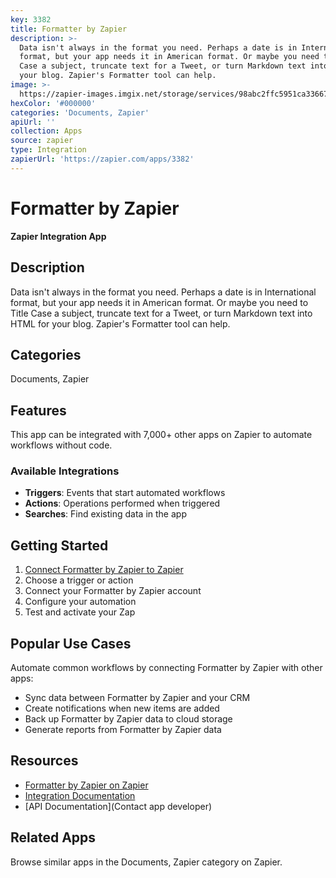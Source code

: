 ```yaml
---
key: 3382
title: Formatter by Zapier
description: >-
  Data isn't always in the format you need. Perhaps a date is in International
  format, but your app needs it in American format. Or maybe you need to Title
  Case a subject, truncate text for a Tweet, or turn Markdown text into HTML for
  your blog. Zapier's Formatter tool can help.
image: >-
  https://zapier-images.imgix.net/storage/services/98abc2ffc5951ca33667fcd9c57726c9.png?auto=format%2Ccompress&ixlib=python-3.0.0&q=50
hexColor: '#000000'
categories: 'Documents, Zapier'
apiUrl: ''
collection: Apps
source: zapier
type: Integration
zapierUrl: 'https://zapier.com/apps/3382'
---
```

# Formatter by Zapier

**Zapier Integration App**

## Description

Data isn't always in the format you need. Perhaps a date is in International format, but your app needs it in American format. Or maybe you need to Title Case a subject, truncate text for a Tweet, or turn Markdown text into HTML for your blog. Zapier's Formatter tool can help.

## Categories

Documents, Zapier

## Features

This app can be integrated with 7,000+ other apps on Zapier to automate workflows without code.

### Available Integrations

- **Triggers**: Events that start automated workflows
- **Actions**: Operations performed when triggered
- **Searches**: Find existing data in the app

## Getting Started

1. [Connect Formatter by Zapier to Zapier](https://zapier.com/apps/3382)
2. Choose a trigger or action
3. Connect your Formatter by Zapier account
4. Configure your automation
5. Test and activate your Zap

## Popular Use Cases

Automate common workflows by connecting Formatter by Zapier with other apps:

- Sync data between Formatter by Zapier and your CRM
- Create notifications when new items are added
- Back up Formatter by Zapier data to cloud storage
- Generate reports from Formatter by Zapier data

## Resources

- [Formatter by Zapier on Zapier](https://zapier.com/apps/3382)
- [Integration Documentation](https://zapier.com/apps/3382/integrations)
- [API Documentation](Contact app developer)

## Related Apps

Browse similar apps in the Documents, Zapier category on Zapier.
